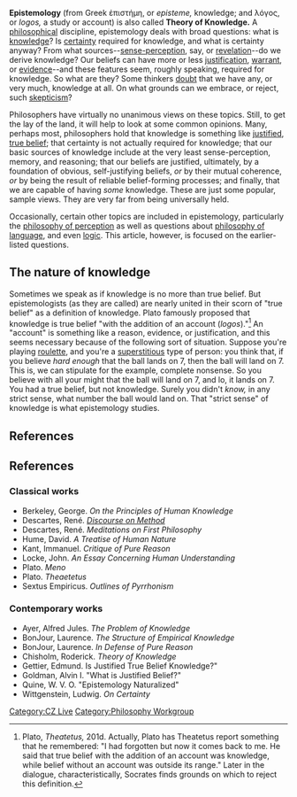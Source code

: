 {{subpages}}
'''Epistemology''' (from Greek ἐπιστήμη, or ''episteme,'' knowledge; and λόγος, or ''logos,'' a study or account) is also called '''Theory of Knowledge.'''  A [[philosophy|philosophical]] discipline, epistemology deals with broad questions: what is [[knowledge]]?  Is [[certainty]] required for knowledge, and what is certainty anyway?  From what sources--[[sense-perception]], say, or [[revelation]]--do we derive knowledge?  Our beliefs can have more or less [[justification]], [[warrant]], or [[evidence]]--and these features seem, roughly speaking, required for knowledge.  So what are they?  Some thinkers [[doubt]] that we have any, or very much, knowledge at all.  On what grounds can we embrace, or reject, such [[skepticism]]?

Philosophers have virtually no unanimous views on these topics.  Still, to get the lay of the land, it will help to look at some common opinions.  Many, perhaps most, philosophers hold that knowledge is something like [[JTB analysis|justified, true belief]]; that certainty is not actually required for knowledge; that our basic sources of knowledge include at the very least sense-perception, memory, and reasoning; that our beliefs are justified, ultimately, by a foundation of obvious, self-justifying beliefs, ''or'' by their mutual coherence, ''or'' by being the result of reliable belief-forming processes; and finally, that we are capable of having ''some'' knowledge.  These are just some popular, sample views.  They are very far from being universally held.

Occasionally, certain other topics are included in epistemology, particularly the [[philosophy of perception]] as well as questions about [[philosophy of language]], and even [[logic]].  This article, however, is focused on the earlier-listed questions.

== The nature of knowledge ==

Sometimes we speak as if knowledge is no more than true belief.  But epistemologists (as they are called) are nearly united in their scorn of "true belief" as a definition of knowledge.  Plato famously proposed that knowledge is true belief "with the addition of an account (''logos'')."<ref>Plato, ''Theatetus,'' 201d.  Actually, Plato has Theatetus report something that he remembered: "I had forgotten but now it comes back to me.  He said that true belief with the addition of an account was knowledge, while belief without an account was outside its range."  Later in the dialogue, characteristically, Socrates finds grounds on which to reject this definition.</ref>  An "account" is something like a reason, evidence, or justification, and this seems necessary because of the following sort of situation.  Suppose you're playing [[roulette]], and you're a [[superstition|superstitious]] type of person: you think that, if you believe ''hard enough'' that the ball lands on 7, then the ball will land on 7.  This is, we can stipulate for the example, complete nonsense.  So you believe with all your might that the ball will land on 7, and lo, it lands on 7.  You had a true belief, but not knowledge.  Surely you didn't ''know,'' in any strict sense, what number the ball would land on.  That "strict sense" of knowledge is what epistemology studies.

== References ==
<references/>

== References ==
{{col-begin}}
{{col-break}}
=== Classical works ===
* Berkeley, George. ''On the Principles of Human Knowledge''
* Descartes, René. ''[[Discourse on Method]]''
* Descartes, René. ''Meditations on First Philosophy''
* Hume, David. ''A Treatise of Human Nature''
* Kant, Immanuel. ''Critique of Pure Reason''
* Locke, John. ''An Essay Concerning Human Understanding''
* Plato. ''Meno''
* Plato. ''Theaetetus''
* Sextus Empiricus. ''Outlines of Pyrrhonism''
{{col-break}}

=== Contemporary works ===
* Ayer, Alfred Jules. ''The Problem of Knowledge''
* BonJour, Laurence. ''The Structure of Empirical Knowledge''
* BonJour, Laurence. ''In Defense of Pure Reason''
* Chisholm, Roderick. ''Theory of Knowledge''
* Gettier, Edmund. Is Justified True Belief Knowledge?"
* Goldman, Alvin I. "What is Justified Belief?"
* Quine, W. V. O. "Epistemology Naturalized"
* Wittgenstein, Ludwig. ''On Certainty''
{{col-end}}


[[Category:CZ Live]]
[[Category:Philosophy Workgroup]]